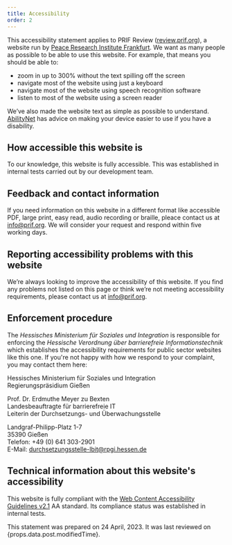 ```yaml
---
title: Accessibility
order: 2
---
```


This accessibility statement applies to PRIF Review (<a href="https://review.prif.org/en/">review.prif.org</a>), a website run by [Peace Research Institute Frankfurt](https://www.prif.org). We want as many people as possible to be able to use this website. For example, that means you should be able to:

- zoom in up to 300% without the text spilling off the screen
- navigate most of the website using just a keyboard
- navigate most of the website using speech recognition software
- listen to most of the website using a screen reader

We’ve also made the website text as simple as possible to understand. [AbilityNet](https://www.abilitynet.org.uk/) has advice on making your device easier to use if you have a disability.

## How accessible this website is

To our knowledge, this website is fully accessible. This was established in internal tests carried out by our development team.

## Feedback and contact information

If you need information on this website in a different format like accessible PDF, large print, easy read, audio recording or braille, pleace contact us at [info@prif.org](mailto:info@prif.org). We will consider your request and respond within five working days.

## Reporting accessibility problems with this website

We’re always looking to improve the accessibility of this website. If you find any problems not listed on this page or think we’re not meeting accessibility requirements, please contact us at [info@prif.org](mailto:info@prif.org).

## Enforcement procedure

The _Hessisches Ministerium für Soziales und Integration_ is responsible for enforcing the _Hessische Verordnung über barrierefreie Informationstechnik_ which establishes the accessibility requirements for public sector websites like this one. If you're not happy with how we respond to your complaint, you may contact them here:

Hessisches Ministerium für Soziales und Integration\
Regierungspräsidium Gießen

Prof. Dr. Erdmuthe Meyer zu Bexten\
Landesbeauftragte für barrierefreie IT\
Leiterin der Durchsetzungs- und Überwachungsstelle

Landgraf-Philipp-Platz 1-7\
35390 Gießen\
Telefon: +49 (0) 641 303-2901\
E-Mail: [durchsetzungsstelle-lbit@rpgi.hessen.de](mailto:durchsetzungsstelle-lbit@rpgi.hessen.de)

## Technical information about this website's accessibility

This website is fully compliant with the [Web Content Accessibility Guidelines v2.1](https://www.w3.org/TR/WCAG21/) AA standard. Its compliance status was established in internal tests.

This statement was prepared on 24 April, 2023. It was last reviewed on {props.data.post.modifiedTime}.
